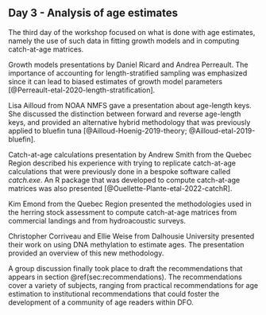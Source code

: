 ## Day 3 - Analysis of age estimates {#sec:day3}

The third day of the workshop focused on what is done with age estimates, namely the use of such data in fitting growth models and in computing catch-at-age matrices.

Growth models presentations by Daniel Ricard and Andrea Perreault. The importance of accounting for length-stratified sampling was emphasized since it can lead to biased estimates of growth model parameters [@Perreault-etal-2020-length-stratification].

Lisa Ailloud from NOAA NMFS gave a presentation about age-length keys. She discussed the distinction between forward and reverse age-length keys, and provided an alternative hybrid methodology that was previously applied to bluefin tuna [@Ailloud-Hoenig-2019-theory; @Ailloud-etal-2019-bluefin].  

Catch-at-age calculations presentation by Andrew Smith from the Quebec Region described his experience with trying to replicate catch-at-age calculations that were previously done in a bespoke software called *catch.exe*. An R package that was developed to compute catch-at-age matrices was also presented [@Ouellette-Plante-etal-2022-catchR].

Kim Emond from the Quebec Region presented the methodologies used in the herring stock assessment to compute catch-at-age matrices from commercial landings and from hydroacoustic surveys.

Christopher Corriveau and Ellie Weise from Dalhousie University presented their work on using DNA methylation to estimate ages. The presentation provided an overview of this new methodology.

A group discussion finally took place to draft the recommendations that appears in section \@ref(sec:recommendations). The recommendations cover a variety of subjects, ranging from practical recommendations for age estimation to institutional recommendations that could foster the development of a community of age readers within DFO.
